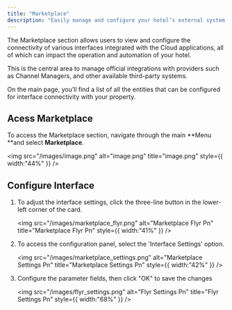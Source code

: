 ```yaml
---
title: "Marketplace"
description: "Easily manage and configure your hotel’s external system integrations in one centralized place."
---
```


The Marketplace section allows users to view and configure the connectivity of various interfaces integrated with the Cloud applications, all of which can impact the operation and automation of your hotel.

This is the central area to manage official integrations with providers such as Channel Managers, and other available third-party systems.

On the main page, you’ll find a list of all the entities that can be configured for interface connectivity with your property.

## Acess Marketplace

To access the Marketplace section, navigate through the main \*\*Menu  \*\*and select **Marketplace**.

<img
  src="/images/image.png"
  alt="image.png"
  title="image.png"
  style={{ width:"44%" }}
/>

## Configure Interface

1. To adjust the interface settings, click the three-line button in the lower-left corner of the card.

   <img
     src="/images/marketplace_flyr.png"
     alt="Marketplace Flyr Pn"
     title="Marketplace Flyr Pn"
     style={{ width:"41%" }}
   />
2. To access the configuration panel, select the 'Interface Settings' option.

   <img
     src="/images/marketplace_settings.png"
     alt="Marketplace Settings Pn"
     title="Marketplace Settings Pn"
     style={{ width:"42%" }}
   />
3. Configure the parameter fields, then click "OK" to save the changes

   <img
     src="/images/flyr_settings.png"
     alt="Flyr Settings Pn"
     title="Flyr Settings Pn"
     style={{ width:"68%" }}
   />